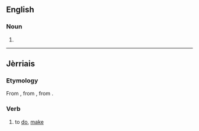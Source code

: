 ==English==

===Noun===
{{en-noun}}

# {{obsolete spelling of|faith}}

----

==Jèrriais==

===Etymology===
From {{etyl|fro|roa-jer}} {{term|faire|lang=fro}}, from {{etyl|la|roa-jer}} {{term|facio|faciō, facere|lang=la}}, from {{proto|Indo-European|dʰeh₁-|to put, place, set|lang=roa-jer}}.

===Verb===
{{head|roa-jer|verb|gerund|faîs'sie}}

# to [[do]], [[make]]